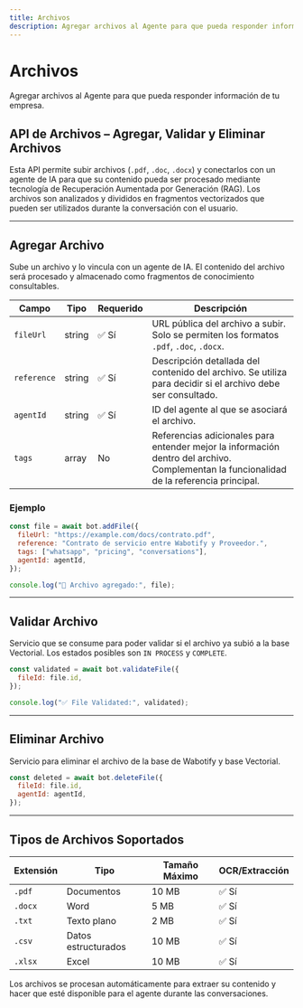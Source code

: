 ```yaml
---
title: Archivos
description: Agregar archivos al Agente para que pueda responder información de tu empresa.
---
```



# Archivos

Agregar archivos al Agente para que pueda responder información de tu empresa.

## API de Archivos – Agregar, Validar y Eliminar Archivos

Esta API permite subir archivos (`.pdf`, `.doc`, `.docx`) y conectarlos con un agente de IA para que su contenido pueda ser procesado mediante tecnología de Recuperación Aumentada por Generación (RAG). Los archivos son analizados y divididos en fragmentos vectorizados que pueden ser utilizados durante la conversación con el usuario.

---

## Agregar Archivo

Sube un archivo y lo vincula con un agente de IA. El contenido del archivo será procesado y almacenado como fragmentos de conocimiento consultables.

| Campo       | Tipo   | Requerido | Descripción                                                                                                                              |
| ----------- | ------ | --------- | ---------------------------------------------------------------------------------------------------------------------------------------- |
| `fileUrl`   | string | ✅ Sí     | URL pública del archivo a subir. Solo se permiten los formatos `.pdf`, `.doc`, `.docx`.                                                  |
| `reference` | string | ✅ Sí     | Descripción detallada del contenido del archivo. Se utiliza para decidir si el archivo debe ser consultado.                              |
| `agentId`   | string | ✅ Sí     | ID del agente al que se asociará el archivo.                                                                                             |
| `tags`      | array  | No        | Referencias adicionales para entender mejor la información dentro del archivo. Complementan la funcionalidad de la referencia principal. |

### Ejemplo

```js
const file = await bot.addFile({
  fileUrl: "https://example.com/docs/contrato.pdf",
  reference: "Contrato de servicio entre Wabotify y Proveedor.",
  tags: ["whatsapp", "pricing", "conversations"],
  agentId: agentId,
});

console.log("📁 Archivo agregado:", file);
```

---

## Validar Archivo

Servicio que se consume para poder validar si el archivo ya subió a la base Vectorial. Los estados posibles son `IN PROCESS` y `COMPLETE`.

```js
const validated = await bot.validateFile({
  fileId: file.id,
});

console.log("✅ File Validated:", validated);
```

---

## Eliminar Archivo

Servicio para eliminar el archivo de la base de Wabotify y base Vectorial.

```js
const deleted = await bot.deleteFile({
  fileId: file.id,
  agentId: agentId,
});
```

---

## Tipos de Archivos Soportados

| Extensión | Tipo                | Tamaño Máximo | OCR/Extracción |
| --------- | ------------------- | ------------- | -------------- |
| `.pdf`    | Documentos          | 10 MB         | ✅ Sí          |
| `.docx`   | Word                | 5 MB          | ✅ Sí          |
| `.txt`    | Texto plano         | 2 MB          | ✅ Sí          |
| `.csv`    | Datos estructurados | 10 MB         | ✅ Sí          |
| `.xlsx`   | Excel               | 10 MB         | ✅ Sí          |

<Aside type="caution">
  Los archivos se procesan automáticamente para extraer su contenido y hacer que
  esté disponible para el agente durante las conversaciones.
</Aside>
